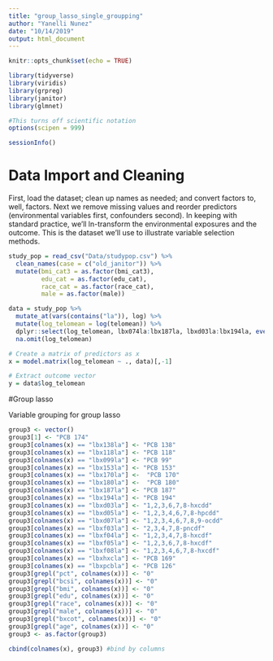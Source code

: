 ```yaml
---
title: "group_lasso_single_groupping"
author: "Yanelli Nunez"
date: "10/14/2019"
output: html_document
---
```


```r
knitr::opts_chunk$set(echo = TRUE)
```


```r
library(tidyverse)
library(viridis)
library(grpreg)
library(janitor)
library(glmnet)

#This turns off scientific notation
options(scipen = 999)

sessionInfo()
```



# Data Import and Cleaning 

First, load the dataset; clean up names as needed; and convert factors to, well, factors. Next we remove missing values and reorder predictors (environmental variables first, confounders second). In keeping with standard practice, we'll ln-transform the environmental exposures and the outcome. This is the dataset we'll use to illustrate variable selection methods.

```r
study_pop = read_csv("Data/studypop.csv") %>% 
  clean_names(case = c("old_janitor")) %>% 
  mutate(bmi_cat3 = as.factor(bmi_cat3),
         edu_cat = as.factor(edu_cat),
         race_cat = as.factor(race_cat),
         male = as.factor(male)) 

data = study_pop %>% 
  mutate_at(vars(contains("la")), log) %>% 
  mutate(log_telomean = log(telomean)) %>% 
  dplyr::select(log_telomean, lbx074la:lbx187la, lbxd03la:lbx194la, everything(), -seqn, -telomean) %>% 
  na.omit(log_telomean) 

# Create a matrix of predictors as x
x = model.matrix(log_telomean ~ ., data)[,-1]

# Extract outcome vector
y = data$log_telomean
```


#Group lasso

Variable grouping for group lasso

```r
group3 <- vector()
group3[1] <- "PCB 174"
group3[colnames(x) == "lbx138la"] <- "PCB 138"
group3[colnames(x) == "lbx118la"] <- "PCB 118"
group3[colnames(x) == "lbx099la"] <- "PCB 99"
group3[colnames(x) == "lbx153la"] <- "PCB 153"
group3[colnames(x) == "lbx170la"] <-  "PCB 170"
group3[colnames(x) == "lbx180la"] <-  "PCB 180"
group3[colnames(x) == "lbx187la"] <- "PCB 187" 
group3[colnames(x) == "lbx194la"] <- "PCB 194"
group3[colnames(x) == "lbxd03la"] <- "1,2,3,6,7,8-hxcdd" 
group3[colnames(x) == "lbxd05la"] <- "1,2,3,4,6,7,8-hpcdd" 
group3[colnames(x) == "lbxd07la"] <- "1,2,3,4,6,7,8,9-ocdd" 
group3[colnames(x) == "lbxf03la"] <- "2,3,4,7,8-pncdf" 
group3[colnames(x) == "lbxf04la"] <- "1,2,3,4,7,8-hxcdf"
group3[colnames(x) == "lbxf05la"] <- "1,2,3,6,7,8-hxcdf"
group3[colnames(x) == "lbxf08la"] <- "1,2,3,4,6,7,8-hxcdf"
group3[colnames(x) == "lbxhxcla"] <- "PCB 169"
group3[colnames(x) == "lbxpcbla"] <- "PCB 126"
group3[grepl("pct", colnames(x))] <- "0"
group3[grepl("bcsi", colnames(x))] <- "0"
group3[grepl("bmi", colnames(x))] <- "0"
group3[grepl("edu", colnames(x))] <- "0"
group3[grepl("race", colnames(x))] <- "0"
group3[grepl("male", colnames(x))] <- "0"
group3[grepl("bxcot", colnames(x))] <- "0"
group3[grepl("age", colnames(x))] <- "0"
group3 <- as.factor(group3)

cbind(colnames(x), group3) #bind by columns

```


